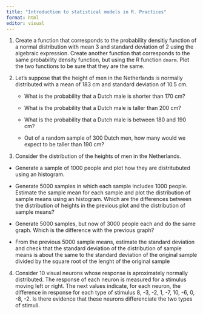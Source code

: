 ```yaml
---
title: "Introduction to statistical models in R. Practices"
format: html
editor: visual
---
```


1.  Create a function that corresponds to the probability densitiy function of a normal distribution with mean 3 and standard deviation of 2 using the algebraic expression. Create another function that corresponds to the same probability density function, but using the R function `dnorm`. Plot the two functions to be sure that they are the same.

2.  Let's suppose that the height of men in the Netherlands is normally distributed with a mean of 183 cm and standard deviation of 10.5 cm.

    -   What is the probability that a Dutch male is shorter than 170 cm?

    -   What is the probability that a Dutch male is taller than 200 cm?

    -   What is the probability that a Dutch male is between 180 and 190 cm?

    -   Out of a random sample of 300 Dutch men, how many would we expect to be taller than 190 cm?

3.  Consider the distribution of the heights of men in the Netherlands.

-   Generate a sample of 1000 people and plot how they are distritubuted using an histogram.

-   Generate 5000 samples in which each sample includes 1000 people. Estimate the sample mean for each sample and plot the distribution of sample means using an histogram. Which are the differences between the distribution of heights in the previous plot and the distribution of sample means?

-   Generate 5000 samples, but now of 3000 people each and do the same graph. Which is the difference with the previous graph?

-   From the previous 5000 sample means, estimate the standard deviation and check that the standard deviation of the distribution of sample means is about the same to the standard deviation of the original sample divided by the square root of the lenght of the original sample

4.  Consider 10 visual neurons whose response is aproximately normally distributed. The response of each neuron is measured for a stimulus moving left or right. The next values indicate, for each neuron, the difference in response for each type of stimulus 8, -3, -2, 1, -7, 10, -6, 0, -8, -2. Is there evidence that these neurons differenciate the two types of stimuli.
